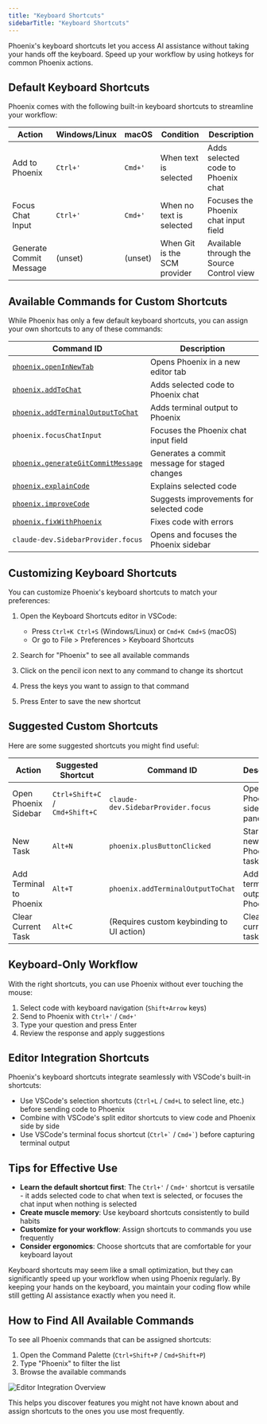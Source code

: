 ```yaml
---
title: "Keyboard Shortcuts"
sidebarTitle: "Keyboard Shortcuts"
---
```


Phoenix's keyboard shortcuts let you access AI assistance without taking your hands off the keyboard. Speed up your workflow by using hotkeys for common Phoenix actions.

## Default Keyboard Shortcuts

Phoenix comes with the following built-in keyboard shortcuts to streamline your workflow:

| Action                  | Windows/Linux | macOS   | Condition                    | Description                               |
| ----------------------- | ------------- | ------- | ---------------------------- | ----------------------------------------- |
| Add to Phoenix            | `Ctrl+'`      | `Cmd+'` | When text is selected        | Adds selected code to Phoenix chat          |
| Focus Chat Input        | `Ctrl+'`      | `Cmd+'` | When no text is selected     | Focuses the Phoenix chat input field        |
| Generate Commit Message | (unset)       | (unset) | When Git is the SCM provider | Available through the Source Control view |

## Available Commands for Custom Shortcuts

While Phoenix has only a few default keyboard shortcuts, you can assign your own shortcuts to any of these commands:

| Command ID                                                                               | Description                                   |
| ---------------------------------------------------------------------------------------- | --------------------------------------------- |
| [`phoenix.openInNewTab`](/features/commands-and-shortcuts/overview)                        | Opens Phoenix in a new editor tab               |
| [`phoenix.addToChat`](/features/commands-and-shortcuts/code-commands)                      | Adds selected code to Phoenix chat              |
| [`phoenix.addTerminalOutputToChat`](/features/commands-and-shortcuts/terminal-integration) | Adds terminal output to Phoenix                 |
| `phoenix.focusChatInput`                                                                   | Focuses the Phoenix chat input field            |
| [`phoenix.generateGitCommitMessage`](/features/commands-and-shortcuts/git-integration)     | Generates a commit message for staged changes |
| [`phoenix.explainCode`](/features/commands-and-shortcuts/code-commands)                    | Explains selected code                        |
| [`phoenix.improveCode`](/features/commands-and-shortcuts/code-commands)                    | Suggests improvements for selected code       |
| [`phoenix.fixWithPhoenix`](/features/commands-and-shortcuts/code-commands)                   | Fixes code with errors                        |
| `claude-dev.SidebarProvider.focus`                                                       | Opens and focuses the Phoenix sidebar           |

## Customizing Keyboard Shortcuts

You can customize Phoenix's keyboard shortcuts to match your preferences:

1. Open the Keyboard Shortcuts editor in VSCode:

    - Press `Ctrl+K Ctrl+S` (Windows/Linux) or `Cmd+K Cmd+S` (macOS)
    - Or go to File > Preferences > Keyboard Shortcuts

2. Search for "Phoenix" to see all available commands

3. Click on the pencil icon next to any command to change its shortcut

4. Press the keys you want to assign to that command

5. Press Enter to save the new shortcut

## Suggested Custom Shortcuts

Here are some suggested shortcuts you might find useful:

| Action                | Suggested Shortcut             | Command ID                                | Description                   |
| --------------------- | ------------------------------ | ----------------------------------------- | ----------------------------- |
| Open Phoenix Sidebar    | `Ctrl+Shift+C` / `Cmd+Shift+C` | `claude-dev.SidebarProvider.focus`        | Opens the Phoenix sidebar panel |
| New Task              | `Alt+N`                        | `phoenix.plusButtonClicked`                 | Starts a new Phoenix task       |
| Add Terminal to Phoenix | `Alt+T`                        | `phoenix.addTerminalOutputToChat`           | Adds terminal output to Phoenix |
| Clear Current Task    | `Alt+C`                        | (Requires custom keybinding to UI action) | Clears the current task       |

## Keyboard-Only Workflow

With the right shortcuts, you can use Phoenix without ever touching the mouse:

1. Select code with keyboard navigation (`Shift+Arrow` keys)
2. Send to Phoenix with `Ctrl+'` / `Cmd+'`
3. Type your question and press Enter
4. Review the response and apply suggestions

## Editor Integration Shortcuts

Phoenix's keyboard shortcuts integrate seamlessly with VSCode's built-in shortcuts:

-   Use VSCode's selection shortcuts (`Ctrl+L` / `Cmd+L` to select line, etc.) before sending code to Phoenix
-   Combine with VSCode's split editor shortcuts to view code and Phoenix side by side
-   Use VSCode's terminal focus shortcut (`` Ctrl+` `` / `` Cmd+` ``) before capturing terminal output

## Tips for Effective Use

-   **Learn the default shortcut first**: The `Ctrl+'` / `Cmd+'` shortcut is versatile - it adds selected code to chat when text is selected, or focuses the chat input when nothing is selected
-   **Create muscle memory**: Use keyboard shortcuts consistently to build habits
-   **Customize for your workflow**: Assign shortcuts to commands you use frequently
-   **Consider ergonomics**: Choose shortcuts that are comfortable for your keyboard layout

Keyboard shortcuts may seem like a small optimization, but they can significantly speed up your workflow when using Phoenix regularly. By keeping your hands on the keyboard, you maintain your coding flow while still getting AI assistance exactly when you need it.

## How to Find All Available Commands

To see all Phoenix commands that can be assigned shortcuts:

1. Open the Command Palette (`Ctrl+Shift+P` / `Cmd+Shift+P`)
2. Type "Phoenix" to filter the list
3. Browse the available commands

<Frame>
	<img
		src="https://storage.googleapis.com/phoenix_public_images/docs/assets/editor-integration.png"
		alt="Editor Integration Overview"
	/>
</Frame>

This helps you discover features you might not have known about and assign shortcuts to the ones you use most frequently.
